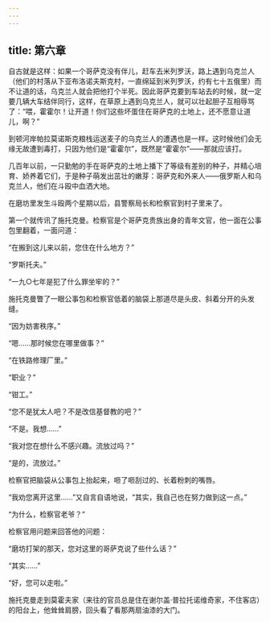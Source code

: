 ```yaml
---
---
---
```

title: 第六章
---




自古就是这样：如果一个哥萨克没有伴儿，赶车去米列罗沃，路上遇到乌克兰人（他们的村落从下亚布洛诺夫斯克村，一直绵延到米列罗沃，约有七十五俄里）而不让道的话，乌克兰人就会把他打个半死。因此哥萨克要到车站去的时候，就一定要几辆大车结伴同行，这样，在草原上遇到乌克兰人，就可以壮起胆子互相辱骂了：“喂，霍霍尔！让开道！你们这些坏蛋住在哥萨克的土地上，还不愿意让道儿，啊？”

到顿河岸帕拉莫诺斯克粮栈运送麦子的乌克兰人的遭遇也是一样。这时候他们会无缘无故遭到毒打，只因为他们是“霍霍尔”，既然是“霍霍尔”——那就应该打。

几百年以前，一只勤勉的手在哥萨克的土地上播下了等级有差别的种子，并精心培育、娇养着它们，于是种子萌发出茁壮的嫩芽：哥萨克和外来人——俄罗斯人和乌克兰人，他们在斗殴中血洒大地。

在磨坊里发生斗殴两个星期以后，县警察局长和检察官到村子里来了。

第一个就传讯了施托克曼。检察官是个哥萨克贵族出身的青年文官，他一面在公事包里翻着，一面问道：

“在搬到这儿来以前，您住在什么地方？”

“罗斯托夫。”

“一九○七年是犯了什么罪坐牢的？”

施托克曼瞥了一眼公事包和检察官低着的脑袋上那道尽是头皮、斜着分开的头发缝。

“因为妨害秩序。”

“嗯……那时候您在哪里做事？”

“在铁路修理厂里。”

“职业？”

“钳工。”

“您不是犹太人吧？不是改信基督教的吧？”

“不是。我想……”

“我对您在想什么不感兴趣。流放过吗？”

“是的，流放过。”

检察官把脑袋从公事包上抬起来，咂了咂刮过的、长着粉刺的嘴唇。

“我劝您离开这里……”又自言自语地说，“其实，我自己也在努力做到这一点。”

“为什么，检察官老爷？”

检察官用问题来回答他的问题：

“磨坊打架的那天，您对这里的哥萨克说了些什么话？”

“其实……”

“好，您可以走啦。”

施托克曼走到莫霍夫家（来往的官员总是住在谢尔盖·普拉托诺维奇家，不住客店）的阳台上，他耸耸肩膀，回头看了看那两扇油漆的大门。